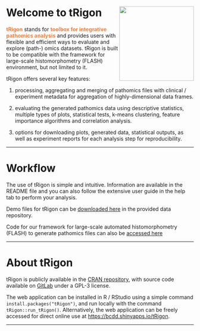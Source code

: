 # Welcome to tRigon &nbsp;<img src='tRigon_logo.png' align="right" height="200"/>

<b><span style="color:#F17F42">tRigon</span></b> stands for <b><span style="color:#F17F42">toolbox for integrative pathomics analysis</span></b> and provides users with flexible and efficient ways to evaluate and explore (path-) omics datasets. tRigon is built to be compatible with the framework for large-scale histomorphometry (FLASH) environment, but not limited to it.

tRigon offers several key features: 
  
(1) processing, aggregating and merging of pathomics files with clinical / experiment metadata for aggregation of highly-dimensional data frames.

(2) evaluating the generated pathomics data using descriptive statistics, multiple types of plots, statistical tests, k-means clustering, feature importance algorithms and correlation analysis.

(3) options for downloading plots, generated data, statistical outputs, as well as experiment reports for each analysis step for reproducibility.

---
  
# Workflow
  
  The use of tRigon is simple and intuitive. Information are available in the README file and you can also follow the extensive user guide in the help tab to perform your analysis. 

Demo files for tRigon can be [downloaded here](https://git-ce.rwth-aachen.de/labooratory-ai/flash/-/blob/main/NGM_DataRepository.zip) in the provided data repository.

Code for our framework for large-scale automated histomorphometry (FLASH) to generate pathomics files can also be [accessed here](https://git-ce.rwth-aachen.de/labooratory-ai/flash)

---
  
# About tRigon
  
tRigon is publicly available in the [CRAN repository](https://cran.r-project.org/web/packages/tRigon/index.html), with source code available on [GitLab](https://git-ce.rwth-aachen.de/labooratory-ai/trigon) under a GPL-3 license. 

The web application can be installed in R / RStudio using a simple command `install.packages("tRigon")`, and run locally with the command `tRigon::run_tRigon()`. Alternatively, the web application can be freely accessed for direct online use at [https://bcdd.shinyapps.io/tRigon](https://bcdd.shinyapps.io/tRigon/). 

---
